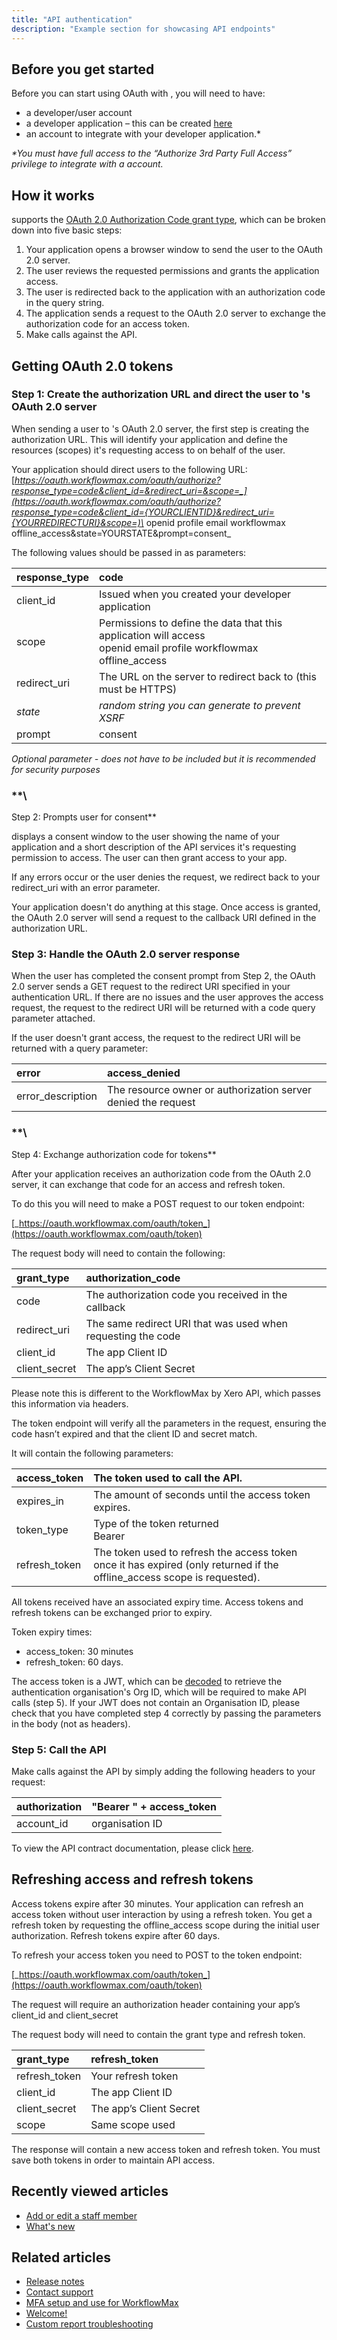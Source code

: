 ```yaml
---
title: "API authentication"
description: "Example section for showcasing API endpoints"
---
```


## **Before you get started**

Before you can start using OAuth with , you will need to have:

- a developer/user account
- a developer application – this can be created [<u>here</u>](https://developer.workflowmax2.com/)
- an account to integrate with your developer application.\*

_\*You must have full access to the “Authorize 3rd Party Full Access” privilege to integrate with a account._

## **How it works**

supports the [<u>OAuth 2.0 Authorization Code grant type</u>](https://developer.okta.com/blog/2018/04/10/oauth-authorization-code-grant-type), which can be broken down into five basic steps:

1. Your application opens a browser window to send the user to the OAuth 2.0 server.
2. The user reviews the requested permissions and grants the application access.
3. The user is redirected back to the application with an authorization code in the query string.
4. The application sends a request to the OAuth 2.0 server to exchange the authorization code for an access token.
5. Make calls against the API.

## **Getting OAuth 2.0 tokens**

### **Step 1: Create the authorization URL and direct the user to 's OAuth 2.0 server**

When sending a user to 's OAuth 2.0 server, the first step is creating the authorization URL. This will identify your application and define the resources (scopes) it's requesting access to on behalf of the user. 

Your application should direct users to the following URL: \
[_https://oauth.workflowmax.com/oauth/authorize?response_type=code&client_id=&redirect_uri=&scope=_](https://oauth.workflowmax.com/oauth/authorize?response_type=code&client_id={YOURCLIENTID}&redirect_uri={YOURREDIRECTURI}&scope=)\_ openid profile email workflowmax offline_access&state=YOURSTATE&prompt=consent\_

The following values should be passed in as parameters:

| response_type | code                                                                                                                   |
| :------------ | :--------------------------------------------------------------------------------------------------------------------- |
| client_id     | Issued when you created your developer application                                                                     |
| scope         | Permissions to define the data that this application will access <br />openid email profile workflowmax offline_access |
| redirect_uri  | The URL on the server to redirect back to (this must be HTTPS)                                                         |
| _state_       | _random string you can generate to prevent XSRF_                                                                       |
| prompt        | consent                                                                                                                |

_Optional parameter - does not have to be included but it is recommended for security purposes_

### \*\*\\

Step 2: Prompts user for consent\*\*

displays a consent window to the user showing the name of your application and a short description of the API services it's requesting permission to access. The user can then grant access to your app.

If any errors occur or the user denies the request, we redirect back to your redirect_uri with an error parameter.

Your application doesn't do anything at this stage. Once access is granted, the OAuth 2.0 server will send a request to the callback URI defined in the authorization URL.

### **Step 3: Handle the OAuth 2.0 server response**

When the user has completed the consent prompt from Step 2, the OAuth 2.0 server sends a GET request to the redirect URI specified in your authentication URL. If there are no issues and the user approves the access request, the request to the redirect URI will be returned with a code query parameter attached.

If the user doesn't grant access, the request to the redirect URI will be returned with a query parameter: 

| error             | access_denied                                                 |
| :---------------- | :------------------------------------------------------------ |
| error_description | The resource owner or authorization server denied the request |

### \*\*\\

Step 4: Exchange authorization code for tokens\*\*

After your application receives an authorization code from the OAuth 2.0 server, it can exchange that code for an access and refresh token.

To do this you will need to make a POST request to our token endpoint:

[_https://oauth.workflowmax.com/oauth/token_](https://oauth.workflowmax.com/oauth/token)

The request body will need to contain the following:

| grant_type    | authorization_code                                           |
| :------------ | :----------------------------------------------------------- |
| code          | The authorization code you received in the callback          |
| redirect_uri  | The same redirect URI that was used when requesting the code |
| client_id     | The app Client ID                                            |
| client_secret | The app’s Client Secret                                      |

Please note this is different to the WorkflowMax by Xero API, which passes this information via headers.

The token endpoint will verify all the parameters in the request, ensuring the code hasn’t expired and that the client ID and secret match.

It will contain the following parameters:

| access_token  | The token used to call the API.                                                                                          |
| :------------ | :----------------------------------------------------------------------------------------------------------------------- |
| expires_in    | The amount of seconds until the access token expires.                                                                    |
| token_type    | Type of the token returned <br />Bearer                                                                                  |
| refresh_token | The token used to refresh the access token once it has expired (only returned if the offline_access scope is requested). |

All tokens received have an associated expiry time. Access tokens and refresh tokens can be exchanged prior to expiry.

Token expiry times:

- access_token: 30 minutes
- refresh_token: 60 days.

The access token is a JWT, which can be [<u>decoded</u>](https://jwt.io/) to retrieve the authentication organisation's Org ID, which will be required to make API calls (step 5). If your JWT does not contain an Organisation ID, please check that you have completed step 4 correctly by passing the parameters in the body (not as headers).

### **Step 5: Call the API**

Make calls against the API by simply adding the following headers to your request:

| authorization | "Bearer " \+ access_token |
| :------------ | :------------------------ |
| account_id    | organisation ID           |

To view the API contract documentation, please click [<u>here</u>](https://app.swaggerhub.com/apis/WorkflowMax-BlueRock/WorkflowMax-BlueRock-OpenAPI3/0.1).

## **Refreshing access and refresh tokens**

Access tokens expire after 30 minutes. Your application can refresh an access token without user interaction by using a refresh token. You get a refresh token by requesting the offline_access scope during the initial user authorization. Refresh tokens expire after 60 days.

To refresh your access token you need to POST to the token endpoint:

[_https://oauth.workflowmax.com/oauth/token_](https://oauth.workflowmax.com/oauth/token)

The request will require an authorization header containing your app’s client_id and client_secret

The request body will need to contain the grant type and refresh token.

| grant_type    | refresh_token           |
| :------------ | :---------------------- |
| refresh_token | Your refresh token      |
| client_id     | The app Client ID       |
| client_secret | The app’s Client Secret |
| scope         | Same scope used         |

The response will contain a new access token and refresh token. You must save both tokens in order to maintain API access.

## **Recently viewed articles**

- [Add or edit a staff member](https://support.workflowmax.com/hc/en-us/articles/24773535682969-Add-or-edit-a-staff-member)
- [What's new](https://support.workflowmax.com/hc/en-us/articles/25686264504985-What-s-new)

## **Related articles**

- [Release notes](https://support.workflowmax.com/hc/en-us/related/click?data=BAh7CjobZGVzdGluYXRpb25fYXJ0aWNsZV9pZGwrCBlnL49cFzoYcmVmZXJyZXJfYXJ0aWNsZV9pZGwrCBkY2P4mGjoLbG9jYWxlSSIKZW4tdXMGOgZFVDoIdXJsSSI0L2hjL2VuLXVzL2FydGljbGVzLzI1Njg2MzA2Njc4NTUzLVJlbGVhc2Utbm90ZXMGOwhUOglyYW5raQY%3D--348540897ea39afd2389953a86e112d6a633897a)
- [Contact support](https://support.workflowmax.com/hc/en-us/related/click?data=BAh7CjobZGVzdGluYXRpb25fYXJ0aWNsZV9pZGwrCJmYQd2vFzoYcmVmZXJyZXJfYXJ0aWNsZV9pZGwrCBkY2P4mGjoLbG9jYWxlSSIKZW4tdXMGOgZFVDoIdXJsSSI2L2hjL2VuLXVzL2FydGljbGVzLzI2MDQ0MDk4Nzc5Mjg5LUNvbnRhY3Qtc3VwcG9ydAY7CFQ6CXJhbmtpBw%3D%3D--3e4e3dcdaa886170012a426fb4450e02043a8be9)
- [MFA setup and use for WorkflowMax](https://support.workflowmax.com/hc/en-us/related/click?data=BAh7CjobZGVzdGluYXRpb25fYXJ0aWNsZV9pZGwrCBkQD9kqGjoYcmVmZXJyZXJfYXJ0aWNsZV9pZGwrCBkY2P4mGjoLbG9jYWxlSSIKZW4tdXMGOgZFVDoIdXJsSSJIL2hjL2VuLXVzL2FydGljbGVzLzI4NzcxMzMyNTkxNjQxLU1GQS1zZXR1cC1hbmQtdXNlLWZvci1Xb3JrZmxvd01heAY7CFQ6CXJhbmtpCA%3D%3D--af911d6f31785cf412819bb7f626cd599609611a)
- [Welcome\!](https://support.workflowmax.com/hc/en-us/related/click?data=BAh7CjobZGVzdGluYXRpb25fYXJ0aWNsZV9pZGwrCJnFTX9cFzoYcmVmZXJyZXJfYXJ0aWNsZV9pZGwrCBkY2P4mGjoLbG9jYWxlSSIKZW4tdXMGOgZFVDoIdXJsSSIuL2hjL2VuLXVzL2FydGljbGVzLzI1Njg2MDQwMjMzMzY5LVdlbGNvbWUGOwhUOglyYW5raQk%3D--8eba2eac6dd44da2e943b0f951acb9977d7ec6e5)
- [Custom report troubleshooting](https://support.workflowmax.com/hc/en-us/related/click?data=BAh7CjobZGVzdGluYXRpb25fYXJ0aWNsZV9pZGwrCBnkCu3vHjoYcmVmZXJyZXJfYXJ0aWNsZV9pZGwrCBkY2P4mGjoLbG9jYWxlSSIKZW4tdXMGOgZFVDoIdXJsSSJEL2hjL2VuLXVzL2FydGljbGVzLzM0MDE1ODIyOTMwOTY5LUN1c3RvbS1yZXBvcnQtdHJvdWJsZXNob290aW5nBjsIVDoJcmFua2kK--199607c702d995bc5ddf2f09853227cf503af28e)